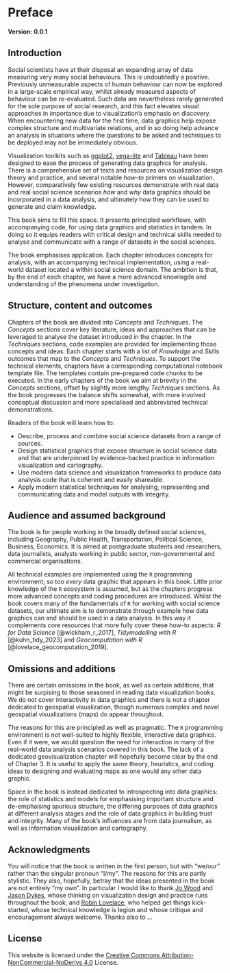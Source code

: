 # Preface {.unnumbered}

**Version:	0.0.1**

## Introduction {.unnumbered}

Social scientists have at their disposal an expanding array of data measuring very many social behaviours. This is undoubtedly a positive. Previously unmeasurable aspects of human behaviour can now be explored in a large-scale empirical way, whilst already measured aspects of behaviour can be re-evaluated. Such data are nevertheless rarely generated for the sole purpose of social research, and this fact elevates visual approaches in importance due to visualization's emphasis on discovery. When encountering new data for the first time, data graphics help expose complex structure and multivariate relations, and in so doing help advance an analysis in situations where the questions to be asked and techniques to be deployed may not be immediately obvious.

Visualization toolkits such as [ggplot2](), [vega-lite]() and [Tableau]() have been designed to ease the process of generating data graphics for analysis. There is a comprehensive set of texts and resources on visualization design theory and practice, and several notable *how-to* primers on visualization. However, comparatively few existing resources demonstrate with real data and real social science scenarios *how* and *why* data graphics should be incorporated in a data analysis, and ultimately how they can be used to generate and claim knowledge.


This book aims to fill this space. It presents principled workflows, with accompanying code, for using data graphics and statistics in tandem. In doing so it equips readers with critical design and technical skills needed to analyse and communicate with a range of datasets in the social sciences.

The book emphasises application. Each chapter introduces concepts for analysis, with an accompanying technical implementation, using a real-world dataset located a within social science domain. The ambition is that, by the end of each chapter, we have a more advanced knowlegde and understanding of the phenomena under investigation.


## Structure, content and outcomes {.unnumbered}

Chapters of the book are divided into *Concepts* and *Techniques*. The *Concepts* sections cover key literature, ideas and approaches that can be leveraged to analyse the dataset introduced in the chapter. In the *Techniques* sections, code examples are provided for implementing those concepts and ideas. Each chapter starts with a list of *Knowledge* and *Skills* outcomes that map to the *Concepts* and *Techniques*. To support the technical elements, chapters have a corresponding computational notebook template file. The templates contain pre-prepared code chunks to be executed. In the early chapters of the book we aim at brevity in the *Concepts* sections, offset by slightly more lengthy *Techniques* sections. As the book progresses the  balance shifts somewhat, with more involved conceptual discussion and more specialised and abbreviated technical demonstrations.

<!-- Chapters are also accompanied, via the  Appendices, with *Tasks* for readers to complete in order to test learning. Some tasks are technical and require code to be written;  some are more conceptual. To support these tasks, each chapter has a corresponding computational notebook template file. The templates contain pre-prepared code chunks to be executed. As the book progresses, the amount of pre-prepared code in the templates reduces and readers must contribute more code of their own. -->

Readers of the book will learn how to:

* Describe, process and combine social science datasets from a range of sources.
* Design statistical graphics that expose structure in social science data and that are underpinned by evidence-backed practice in information visualization and cartography.
* Use modern data science and visualization frameworks to produce data analysis code that is coherent and easily shareable.
* Apply modern statistical techniques for analysing, representing and communicating data and model outputs with integrity.

## Audience and assumed background  {.unnumbered}

The book is for people working in the broadly defined social sciences, including Geography, Public Health, Transportation, Political Science, Business, Economics. It is aimed at postgraduate students and researchers, data journalists, analysts working in public sector, non-governmental and commercial organisations.

All technical examples are implemented using the `R` programming environment; so too *every* data graphic that appears in this book.  Little prior knowledge of the `R` ecosystem is assumed, but as the chapters progress more advanced concepts and coding procedures are introduced. Whilst the book covers many of the fundamentals of `R` for working with social science datasets, our ultimate aim is to demonstrate through example how data graphics can and should be used in a data analysis. In this way it complements core resources that more fully cover these how-to aspects: *R for Data Science* [@wickham_r_2017], *Tidymodelling with R* [@kuhn_tidy_2023] and *Geocomputation with R* [@lovelace_geocomputation_2019].

## Omissions and additions  {.unnumbered}

There are certain omissions in the book, as well as certain additions, that might be surpising to those seasoned in reading data visualization books. We do not cover interactivity in data graphics and there is not a chapter dedicated to geospatial visualization, though numerous complex and novel geospatial visualizations (maps) do appear throughout. 

The reasons for this are principled as well as pragmatic.  The `R` programming environment is not well-suited to highly flexible, interactive data graphics. Even if it were, we would question the need for interaction in many of the real-world data analysis scenarios covered in this book. The lack of a dedicated geovisualization chapter will hopefully become clear by the end of Chapter 3. It is useful to apply the same theory, heuristics, and coding ideas to designing and evaluating maps as one would any other data graphic. 

Space in the book is instead dedicated to introspecting into data graphics:  the role of statistics and models for emphasising important structure and de-emphaising spurious structure, the differing purposes of data graphics at different analysis stages and the role of data graphics in building trust and integrity. Many of the book's influences are from data journalism, as well as information visualization and cartography.

<!-- Indeed that the `R` ecosystem supports a very high-level syle of coding -- '*magically succint and concise functions*' [@wickham_a] -- to the extent that can be regarded    -->
<!-- Hopefully become clear by end of Chapter 3. Especially given the software libraries used to construct data graphics,  -->


## Acknowledgments

You will notice that the book is written in the first person, but with "we/our" rather than the singular pronoun "I/my". The reasons for this are partly stylistic. They also, hopefully, betray that the ideas presented in the book are not entirely "my own". In particular *I* would like to thank [Jo Wood](https://www.city.ac.uk/about/people/academics/joseph-wood) and [Jason Dykes](https://www.city.ac.uk/about/people/academics/jason-dykes), whose thinking on visualization design and practice runs throughout the book; and [Robin Lovelace](https://environment.leeds.ac.uk/transport/staff/953/dr-robin-lovelace), who helped get things kick-started, whose technical knowledge is legion and whose critique and encouragement always welcome. Thanks also to ...

<!-- Lara Spieker, from CRC Press, who has worked over two years to take the book from an early plan into production. -->




## License

This website is licensed under the [Creative Commons Attribution-NonCommercial-NoDerivs 4.0](https://creativecommons.org/licenses/by-nc-nd/4.0/) License.
